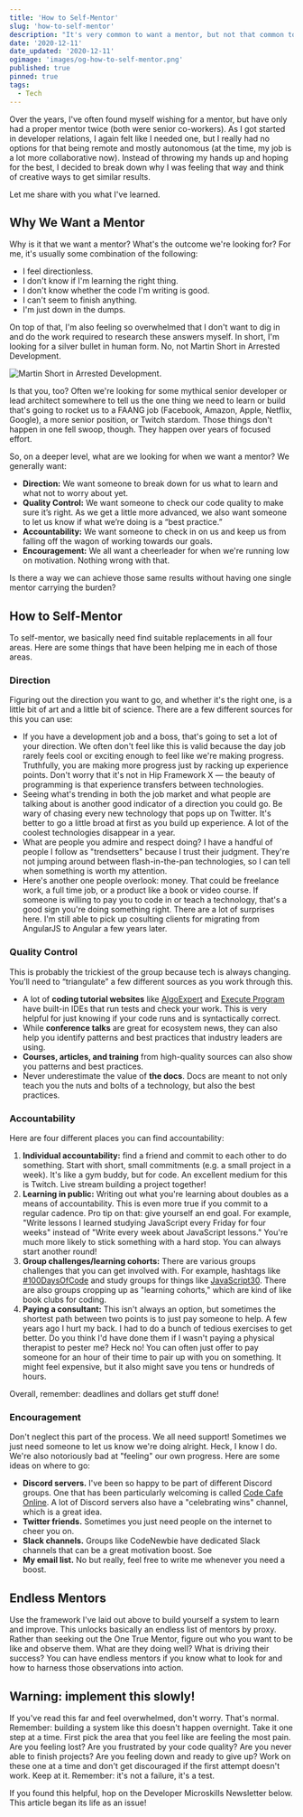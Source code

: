 ```yaml
---
title: 'How to Self-Mentor'
slug: 'how-to-self-mentor'
description: "It's very common to want a mentor, but not that common to actually have one. How can we find ways to improve when we don't have a single guide on our developer journey? This article shows you how."
date: '2020-12-11'
date_updated: '2020-12-11'
ogimage: 'images/og-how-to-self-mentor.png'
published: true
pinned: true
tags:
  - Tech
---
```


Over the years, I've often found myself wishing for a mentor, but have only had a proper mentor twice (both were senior co-workers). As I got started in developer relations, I again felt like I needed one, but I really had no options for that being remote and mostly autonomous (at the time, my job is a lot more collaborative now). Instead of throwing my hands up and hoping for the best, I decided to break down why I was feeling that way and think of creative ways to get similar results.

Let me share with you what I've learned.

## Why We Want a Mentor

Why is it that we want a mentor? What's the outcome we're looking for? For me, it's usually some combination of the following:

- I feel directionless.
- I don't know if I'm learning the right thing.
- I don't know whether the code I'm writing is good.
- I can't seem to finish anything.
- I'm just down in the dumps.

On top of that, I'm also feeling so overwhelmed that I don't want to dig in and do the work required to research these answers myself. In short, I'm looking for a silver bullet in human form. No, not Martin Short in Arrested Development.

![Martin Short in Arrested Development.](./images/martin-short-bullet.jpg)

Is that you, too? Often we're looking for some mythical senior developer or lead architect somewhere to tell us the one thing we need to learn or build that's going to rocket us to a FAANG job (Facebook, Amazon, Apple, Netflix, Google), a more senior position, or Twitch stardom. Those things don't happen in one fell swoop, though. They happen over years of focused effort.

So, on a deeper level, what are we looking for when we want a mentor? We generally want:

- **Direction:** We want someone to break down for us what to learn and what not to worry about yet.
- **Quality Control:** We want someone to check our code quality to make sure it’s right. As we get a little more advanced, we also want someone to let us know if what we’re doing is a “best practice.”
- **Accountability:** We want someone to check in on us and keep us from falling off the wagon of working towards our goals.
- **Encouragement:** We all want a cheerleader for when we're running low on motivation. Nothing wrong with that.

Is there a way we can achieve those same results without having one single mentor carrying the burden?

## How to Self-Mentor

To self-mentor, we basically need find suitable replacements in all four areas. Here are some things that have been helping me in each of those areas.

### Direction

Figuring out the direction you want to go, and whether it's the right one, is a little bit of art and a little bit of science. There are a few different sources for this you can use:

- If you have a development job and a boss, that's going to set a lot of your direction. We often don't feel like this is valid because the day job rarely feels cool or exciting enough to feel like we're making progress. Truthfully, you are making more progress just by racking up experience points. Don't worry that it's not in Hip Framework X &mdash; the beauty of programming is that experience transfers between technologies.
- Seeing what's trending in both the job market and what people are talking about is another good indicator of a direction you could go. Be wary of chasing every new technology that pops up on Twitter. It's better to go a little broad at first as you build up experience. A lot of the coolest technologies disappear in a year.
- What are people you admire and respect doing? I have a handful of people I follow as "trendsetters" because I trust their judgment. They're not jumping around between flash-in-the-pan technologies, so I can tell when something is worth my attention.
- Here's another one people overlook: money. That could be freelance work, a full time job, or a product like a book or video course. If someone is willing to pay you to code in or teach a technology, that's a good sign you're doing something right. There are a lot of surprises here. I'm still able to pick up cosulting clients for migrating from AngularJS to Angular a few years later.

### Quality Control

This is probably the trickiest of the group because tech is always changing. You’ll need to “triangulate” a few different sources as you work through this.

- A lot of **coding tutorial websites** like [AlgoExpert](https://www.algoexpert.io/) and [Execute Program](https://www.executeprogram.com/) have built-in IDEs that run tests and check your work. This is very helpful for just knowing if your code runs and is syntactically correct.
- While **conference talks** are great for ecosystem news, they can also help you identify patterns and best practices that industry leaders are using.
- **Courses, articles, and training** from high-quality sources can also show you patterns and best practices.
- Never underestimate the value of **the docs**. Docs are meant to not only teach you the nuts and bolts of a technology, but also the best practices.

### Accountability

Here are four different places you can find accountability:

1.  **Individual accountability:** find a friend and commit to each other to do something. Start with short, small commitments (e.g. a small project in a week). It's like a gym buddy, but for code. An excellent medium for this is Twitch. Live stream building a project together!
2.  **Learning in public:** Writing out what you're learning about doubles as a means of accountability. This is even more true if you commit to a regular cadence. Pro tip on that: give yourself an end goal. For example, "Write lessons I learned studying JavaScript every Friday for four weeks" instead of "Write every week about JavaScript lessons." You're much more likely to stick something with a hard stop. You can always start another round!
3.  **Group challenges/learning cohorts:** There are various groups challenges that you can get involved with. For example, hashtags like [#100DaysOfCode](https://twitter.com/_100DaysOfCode) and study groups for things like [JavaScript30](https://javascript30.com/). There are also groups cropping up as "learning cohorts," which are kind of like book clubs for coding.
4.  **Paying a consultant:** This isn't always an option, but sometimes the shortest path between two points is to just pay someone to help. A few years ago I hurt my back. I had to do a bunch of tedious exercises to get better. Do you think I'd have done them if I wasn't paying a physical therapist to pester me? Heck no! You can often just offer to pay someone for an hour of their time to pair up with you on something. It might feel expensive, but it also might save you tens or hundreds of hours.

Overall, remember: deadlines and dollars get stuff done!

### Encouragement

Don't neglect this part of the process. We all need support! Sometimes we just need someone to let us know we're doing alright. Heck, I know I do. We're also notoriously bad at "feeling" our own progress. Here are some ideas on where to go:

- **Discord servers.** I've been so happy to be part of different Discord groups. One that has been particularly welcoming is called [Code Cafe Online](https://twitter.com/CodeCafeOnline). A lot of Discord servers also have a "celebrating wins" channel, which is a great idea.
- **Twitter friends.** Sometimes you just need people on the internet to cheer you on.
- **Slack channels.** Groups like CodeNewbie have dedicated Slack channels that can be a great motivation boost. Soe
- **My email list.** No but really, feel free to write me whenever you need a boost.

## Endless Mentors

Use the framework I've laid out above to build yourself a system to learn and improve. This unlocks basically an endless list of mentors by proxy. Rather than seeking out the One True Mentor, figure out who you want to be like and observe them. What are they doing well? What is driving their success? You can have endless mentors if you know what to look for and how to harness those observations into action.

## Warning: implement this slowly!

If you've read this far and feel overwhelmed, don't worry. That's normal. Remember: building a system like this doesn't happen overnight. Take it one step at a time. First pick the area that you feel like are feeling the most pain. Are you feeling lost? Are you frustrated by your code quality? Are you never able to finish projects? Are you feeling down and ready to give up? Work on these one at a time and don't get discouraged if the first attempt doesn't work. Keep at it. Remember: it's not a failure, it's a test.

If you found this helpful, hop on the Developer Microskills Newsletter below. This article began its life as an issue!
